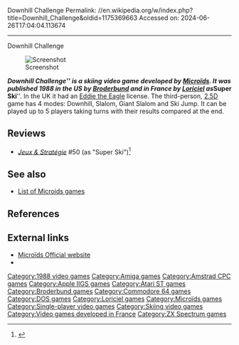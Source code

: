 Downhill Challenge
Permalink: //en.wikipedia.org/w/index.php?title=Downhill_Challenge&oldid=1175369663
Accessed on: 2024-06-26T17:04:04.113674



------
Downhill Challenge
{{refimprove|date=April 2023}}
{{Infobox video game
|title  = Downhill Challenge
| image = Downhill Challenge DOS Cover.jpg
| image_size =
| caption = US [[MS-DOS]] cover
| developer = [[Microids]]
| publisher = [[Loriciel]] (FR)<br>[[Broderbund]] (US)
| released = 1988
| modes = [[Single-player]]
| genre = [[Sports game|Sports]]
| platforms = [[Amstrad CPC]], [[Atari ST]], [[Amiga]], [[Apple IIGS]], [[MS-DOS]], [[Commodore 64]], [[ZX Spectrum]]
}}

[[Image:Cpc downhill challenge 1.png|thumb|Screenshot]]

'''''Downhill Challenge''''' is a skiing video game developed by [[Microïds]]. It was published 1988 in the US by [[Broderbund]] and in France by [[Loriciel]] as '''''Super Ski'''''. In the UK it had an [[Eddie the Eagle]] license. The third-person, [[2.5D]] game has 4 modes: Downhill, Slalom, Giant Slalom and Ski Jump. It can be played up to 5 players taking turns with their results compared at the end.

==Reviews==
*''[[:fr:Jeux et Stratégie|Jeux & Stratégie]]'' #50 (as "Super Ski")<ref>{{cite web | url=https://archive.org/details/jeux-et-strategie-50/page/n81/mode/2up | title=Jeux & stratégie 50 | date=April 1988 }}</ref>

==See also==
* [[List of Microids games]]

==References==
{{reflist}}

==External links==
*[http://www.microids.com/ Microïds Official website]
*{{mobygames|/20892}}

[[Category:1988 video games]]
[[Category:Amiga games]]
[[Category:Amstrad CPC games]]
[[Category:Apple IIGS games]]
[[Category:Atari ST games]]
[[Category:Broderbund games]]
[[Category:Commodore 64 games]]
[[Category:DOS games]]
[[Category:Loriciel games]]
[[Category:Microïds games]]
[[Category:Single-player video games]]
[[Category:Skiing video games]]
[[Category:Video games developed in France]]
[[Category:ZX Spectrum games]]


{{winter-sports-videogame-stub}}